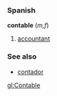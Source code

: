 ===Spanish===
'''contable''' (''m,f'')
#[[accountant]]

===See also===
*[[contador]]

[[gl:Contable]]